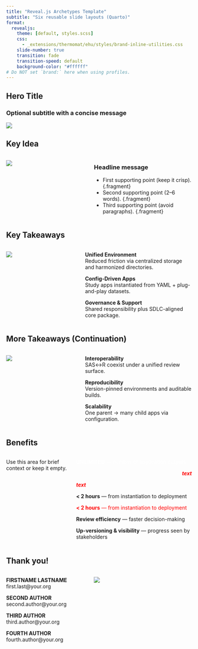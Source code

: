 ```yaml
---
title: "Reveal.js Archetypes Template"
subtitle: "Six reusable slide layouts (Quarto)"
format:
  revealjs:
    theme: [default, styles.scss]
    css:
      - _extensions/thermomat/ehu/styles/brand-inline-utilities.css
    slide-number: true
    transition: fade
    transition-speed: default
    background-color: "#ffffff"
# Do NOT set `brand:` here when using profiles.
---
```


<!-- A1. HERO IMAGE: Title + subtitle, full-width image below -->
## Hero Title {.hero-slide}
### Optional subtitle with a concise message {.subtitle}

![](images/hero-16x9.svg){.hero-img}

<!-- Authoring: Replace the SVG with your own 16:9 image. The container
     scales to ~70vh to keep the header readable. -->


<!-- A2. FIGURE LEFT — MESSAGE RIGHT (headline + bullets) -->
## Key Idea

::: columns
::: {.column width="45%"}
![](images/figure-left-4x5.svg){.fig-left}
:::
::: {.column width="55%"}
### Headline message {.tight}
- First supporting point (keep it crisp). {.fragment}
- Second supporting point (2–6 words). {.fragment}
- Third supporting point (avoid paragraphs). {.fragment}
:::
:::

<!-- Authoring: Image on the left; right column reveals bullets sequentially. -->


<!-- A3. FIGURE LEFT — STACKED CALLOUT RECTANGLES ON THE RIGHT -->
## Key Takeaways

::: columns
::: {.column width="40%"}
![](images/diagram-4x5.svg){.fig-left}
:::
::: {.column width="60%"}
::: {.callout-card .fragment}
**Unified Environment**  
Reduced friction via centralized storage and harmonized directories.
:::
::: {.callout-card .fragment}
**Config-Driven Apps**  
Study apps instantiated from YAML + plug-and-play datasets.
:::
::: {.callout-card .fragment}
**Governance & Support**  
Shared responsibility plus SDLC-aligned core package.
:::
:::
:::

<!-- A4. CONTINUATION OF A3 (same structure, new cards) -->
## More Takeaways (Continuation)

::: columns
::: {.column width="40%"}
![](images/diagram-variant-4x5.svg){.fig-left}
:::
::: {.column width="60%"}
::: {.callout-card .fragment}
**Interoperability**  
SAS↔R coexist under a unified review surface.
:::
::: {.callout-card .fragment}
**Reproducibility**  
Version-pinned environments and auditable builds.
:::
::: {.callout-card .fragment}
**Scalability**  
One parent → many child apps via configuration.
:::
:::
:::


<!-- A5. CONCLUSIONS AS HIGH-CONTRAST BLOCKS (RIGHT) -->
## Benefits

::: columns
::: {.column width="35%"}
Use this area for brief context or keep it empty.
:::
::: {.column width="65%"}
::: {.conclusion-block .fragment}
[**UNLIMITED** — number of application outputs]{style="color:white;"}

::: {style="text-align: right"}
[***text***]{style="color:red;" }
:::

[***text***]{style="color:red;" }
:::
::: {.conclusion-block .fragment}
[**< 2 hours** — from instantiation to deployment]{.mint}

[**< 2 hours** — from instantiation to deployment]{style="color:red;" }
:::
::: {.conclusion-block .fragment}
**Review efficiency** — faster decision-making
:::
::: {.conclusion-block .fragment}
**Up-versioning & visibility** — progress seen by stakeholders
:::
:::
:::


<!-- A6. CLOSING / CREDITS (AUTHORS LEFT — IMAGE RIGHT) -->
## Thank you!

::: columns
::: {.column width="45%"}
**FIRSTNAME LASTNAME**  
first.last@your.org

**SECOND AUTHOR**  
second.author@your.org

**THIRD AUTHOR**  
third.author@your.org

**FOURTH AUTHOR**  
fourth.author@your.org
:::
::: {.column width="55%"}
![](images/closing-16x9.svg){.closing-img}
:::
:::
